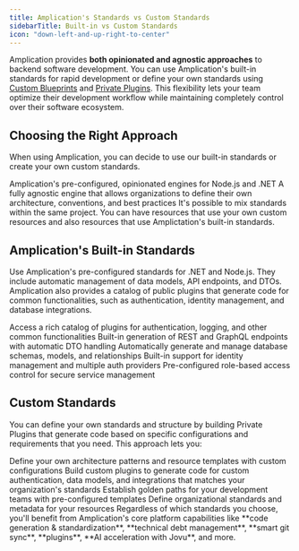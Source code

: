 ```yaml
---
title: Amplication's Standards vs Custom Standards
sidebarTitle: Built-in vs Custom Standards
icon: "down-left-and-up-right-to-center"
---
```


Amplication provides **both opinionated and agnostic approaches** to backend software development.
You can use Amplication's built-in standards for rapid development or define your own standards using [Custom Blueprints](/day-zero/blueprints) and [Private Plugins](/day-zero/private-plugins).
This flexibility lets your team optimize their development workflow while maintaining completely control over their software ecosystem.

## Choosing the Right Approach

When using Amplication, you can decide to use our built-in standards or create your own custom standards.

<CardGroup cols={2}>
  <Card title="Built-in Standards" icon="gear">
    Amplication's pre-configured, opinionated engines for Node.js and .NET
  </Card>
  <Card title="Custom Standards" icon="code">
    A fully agnostic engine that allows organizations to define their own
    architecture, conventions, and best practices
  </Card>
</CardGroup>

<Tip>
  It's possible to mix standards within the same project. You can have resources
  that use your own custom resources and also resources that use Amplictation's
  built-in standards.
</Tip>

## Amplication's Built-in Standards

Use Amplication's pre-configured standards for .NET and Node.js. They include automatic management of data models, API endpoints, and DTOs. Amplication also provides a catalog of public plugins that generate code for common functionalities, such as authentication, identity management, and database integrations.

<CardGroup cols={2}>
  <Card title="Plugin Library" icon="plug" href="/day-one/use-plugins">
    Access a rich catalog of plugins for authentication, logging, and other
    common functionalities
  </Card>
  <Card title="API Management" icon="code" href="/day-one/custom-types-actions">
    Built-in generation of REST and GraphQL endpoints with automatic DTO
    handling
  </Card>
  <Card title="Data Modeling" icon="database" href="/day-one/entities">
    Automatically generate and manage database schemas, models, and
    relationships
  </Card>
  <Card
    title="Authentication"
    icon="shield-check"
    href="/day-one/authentication-explained"
  >
    Built-in support for identity management and multiple auth providers
  </Card>
  <Card
    title="Roles & Permissions"
    icon="person"
    href="/day-one/roles-permissions"
  >
    Pre-configured role-based access control for secure service management
  </Card>
</CardGroup>

## Custom Standards

You can define your own standards and structure by building Private Plugins that generate code based on specific configurations and requirements that you need.
This approach lets you:

<CardGroup cols={2}>
  <Card
    title="Custom Blueprints"
    icon="diagram-lean-canvas"
    href="/day-zero/blueprints"
  >
    Define your own architecture patterns and resource templates with custom
    configurations
  </Card>
  <Card title="Private Plugins" icon="plug" href="/day-zero/private-plugins">
    Build custom plugins to generate code for custom authentication, data
    models, and integrations that matches your organization's standards
  </Card>
  <Card
    title="Live Templates"
    icon="layer-group"
    href="/day-zero/live-templates"
  >
    Establish golden paths for your development teams with pre-configured
    templates
  </Card>
  <Card
    title="Catalog Properties"
    icon="tag"
    href="/day-zero/catalog-properties"
  >
    Define organizational standards and metadata for your resources
  </Card>
</CardGroup>

<Note>
  Regardless of which standards you choose, you'll benefit from Amplication's
  core platform capabilities like **code generation & standardization**,
  **technical debt management**, **smart git sync**, **plugins**, **AI
  acceleration with Jovu**, and more.
</Note>
